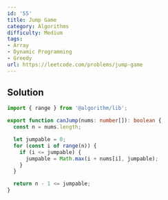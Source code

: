```yaml
---
id: '55'
title: Jump Game
category: Algorithms
difficulty: Medium
tags:
- Array
- Dynamic Programming
- Greedy
url: https://leetcode.com/problems/jump-game
---
```


## Solution

```typescript filename="solution.ts" copy
import { range } from '@algorithm/lib';

export function canJump(nums: number[]): boolean {
  const n = nums.length;

  let jumpable = 0;
  for (const i of range(n)) {
    if (i <= jumpable) {
      jumpable = Math.max(i + nums[i], jumpable);
    }
  }

  return n - 1 <= jumpable;
}
```

